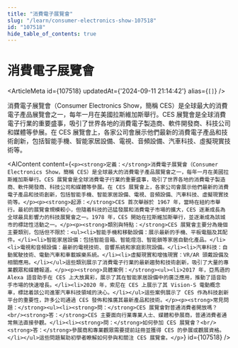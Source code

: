 ```yaml
---
title: "消費電子展覽會"
slug: "/learn/consumer-electronics-show-107518"
id: "107518"
hide_table_of_contents: true
---
```



# 消費電子展覽會

<ArticleMeta id={107518} updatedAt={'2024-09-11 21:14:42'} alias={`[]`} />
<div className='border-solid border-b border-t-0 my-4 border-[var(--ifm-color-gray-300)]' />

消費電子展覽會（Consumer Electronics Show，簡稱 CES）是全球最大的消費電子產品展覽會之一，每年一月在美國拉斯維加斯舉行。CES 展覽會是全球消費電子行業的重要盛事，吸引了世界各地的消費電子製造商、軟件開發商、科技公司和媒體等參展。在 CES 展覽會上，各家公司會展示他們最新的消費電子產品和技術創新，包括智能手機、智能家居設備、電視、音頻設備、汽車科技、虛擬現實技術等。

<AIContent content={`<p><strong>定義：</strong>消費電子展覽會（Consumer Electronics Show，簡稱 CES）是全球最大的消費電子產品展覽會之一，每年一月在美國拉斯維加斯舉行。CES 展覽會是全球消費電子行業的重要盛事，吸引了世界各地的消費電子製造商、軟件開發商、科技公司和媒體等參展。在 CES 展覽會上，各家公司會展示他們最新的消費電子產品和技術創新，包括智能手機、智能家居設備、電視、音頻設備、汽車科技、虛擬現實技術等。</p><p><strong>起源：</strong>CES 首次舉辦於 1967 年，當時在紐約市舉行。最初的展覽會規模較小，但隨着科技的迅猛發展和消費電子市場的擴大，CES 逐漸成長為全球最具影響力的科技展覽會之一。1978 年，CES 開始在拉斯維加斯舉行，並逐漸成為該城市的標誌性活動之一。</p><p><strong>類別與特點：</strong>CES 展覽會主要分為幾個主要類別，包括但不限於：<ul><li>智能手機和移動設備：展示最新的手機、平板電腦及其配件。</li><li>智能家居設備：包括智能音箱、智能燈泡、智能鎖等家居自動化產品。</li><li>電視和音頻設備：最新的電視技術、音響系統和家庭影院設備。</li><li>汽車科技：自動駕駛技術、電動汽車和車載娛樂系統。</li><li>虛擬現實和增強現實：VR/AR 頭戴設備及相關應用。</li></ul>這些類別展示了消費電子行業的最新趨勢和技術創新，吸引了大量的專業觀眾和媒體報道。</p><p><strong>具體案例：</strong><ul><li>2017 年，亞馬遜的 Alexa 語音助手在 CES 上大放異彩，展示了其在智能家居設備中的廣泛應用，推動了語音助手市場的快速增長。</li><li>2020 年，索尼在 CES 上展示了其 Vision-S 電動概念車，標誌着該公司進軍汽車科技領域的決心。</li></ul>這些案例展示了 CES 作為科技創新平台的重要性，許多公司通過 CES 發佈和推廣其最新產品和技術。</p><p><strong>常見問題：</strong><ul><li><strong>問：</strong>CES 展覽會對普通消費者開放嗎？<br/><strong>答：</strong>CES 主要面向行業專業人士、媒體和參展商，普通消費者通常無法直接參觀。</li><li><strong>問：</strong>如何參加 CES 展覽會？<br/><strong>答：</strong>參展商和專業觀眾需要提前註冊並獲得 CES 的參展或觀展資格。</li></ul>這些問題幫助初學者瞭解如何參與和關注 CES 展覽會。</p>`} id={107518} />
